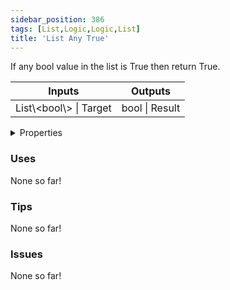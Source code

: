 ```yaml
---
sidebar_position: 386
tags: [List,Logic,Logic,List]
title: 'List Any True'
---
```


If any bool value in the list is True then return True.



<IChip uuid="f9589495-685e-4e14-af2e-5cd45f860021"/>

<table><thead><tr><th>Inputs</th><th>Outputs</th></tr></thead><tbody><tr><td>List\&lt;bool\&gt; | Target</td><td>bool | Result</td></tr></tbody></table>

<details>
  <summary>Properties</summary>
  <div>
    <div>
    <table>
      <tbody>
        <tr>
          <td>Is beta required?</td>
          <td>No</td>
        </tr>
        <tr>
          <td>Is chip a trolling risk?</td>
          <td>No</td>
        </tr>
        <tr>
          <td>Is chip a role assignment risk?</td>
          <td>No</td>
        </tr>
        <tr>
          <td>Chip UUID</td>
          <td>f9589495-685e-4e14-af2e-5cd45f860021</td>
        </tr>
        <tr>
          <td>Room availability</td>
          <td>Available everywhere</td>
        </tr>
      </tbody>
    </table>
    </div>
  </div>
</details>

### Uses

None so far!

### Tips

None so far!

### Issues

None so far!